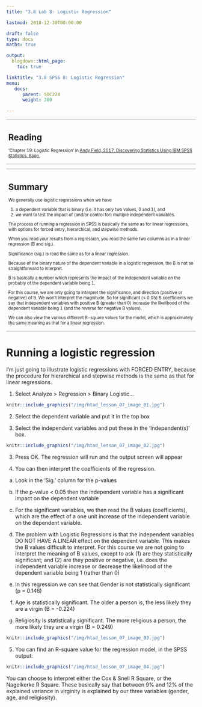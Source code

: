 ```yaml
---
title: "3.8 Lab 8: Logistic Regression"

lastmod: 2018-12-30T00:00:00

draft: false
type: docs
maths: true	

output:
  blogdown::html_page:
    toc: true

linktitle: "3.8 SPSS 8: Logistic Regression"
menu:
   docs:
      parent: SOC224
      weight: 380

---
```

<style> img { padding:1px; border:1px solid #021a40; } </style>

<style>
table, th, td, tr, tbody {
  border-top: 1px solid LightGray;
    border-left: 0px solid LightGray;  
    border-right: 0px solid LightGray;  
    border-bottom: 1px solid LightGray;
    font-size: 0.7rem;
}
</style>

<table>  <tr>  <td>

# Reading
'Chapter 19: Logistic Regression' in [Andy Field, 2017. Discovering Statistics Using IBM SPSS Statistics. Sage.](https://www.amazon.com/Discovering-Statistics-Using-IBM-SPSS/dp/1446249182)

</td>  </tr>  </table>

<table>  <tr>  <td>

# Summary
We generally use logistic regressions when we have 

1. a dependent variable that is binary (i.e. it has only two values, 0 and 1), and 
2. we want to test the impact of (and/or control for) multiple independent variables. 

The process of running a regression in SPSS is basically the same as for linear regressions, with options for forced entry, hierarchical, and stepwise methods. 

When you read your results from a regression, you read the same two columns as in a linear regression (B and sig.). 

Significance (sig.) is read the same as for a linear regression. 

Because of the binary nature of the dependent variable in a logistic regression, the B is not so straightforward to interpret. 

B is basically a number which represents the impact of the independent variable on the probably of the dependent variable being 1. 

For this course, we are only going to interpret the significance, and direction (positive or negative) of B. We won't interpret the magnitude. So for significant (< 0.05) B coefficients we say that independent variables with positive B (greater than 0) increase the likelihood of the dependent variable being 1 (and the reverse for negative B values). 

We can also view the various different R-square values for the model, which is approximately the same meaning as that for a linear regression.

</td>  </tr>  </table>

# Running a logistic regression

I'm just going to illustrate logistic regressions with FORCED ENTRY, because the procedure for hierarchical and stepwise methods is the same as that for linear regressions.

1)  Select Analyze > Regression > Binary Logistic...

```r
knitr::include_graphics("/img/htad_lesson_07_image_01.jpg")
```
 
2)  Select the dependent variable and put it in the top box

3)  Select the independent variables and put these in the 'Independent(s)' box.

```r
knitr::include_graphics("/img/htad_lesson_07_image_02.jpg")
```


3)  Press OK. The regression will run and the output screen will appear

4)  You can then interpret the coefficients of the regression.
 
  a.  Look in the 'Sig.' column for the p-values

  b.  If the p-value < 0.05 then the independent variable has a significant impact on the dependent variable

  c.  For the significant variables, we then read the B values (coefficients), which are the effect of a one unit increase of the independent variable on the dependent variable.

  d.  The problem with Logistic Regressions is that the independent variables DO NOT HAVE A LINEAR effect on the dependent variable. This makes the B values difficult to interpret.  For this course we are not going to interpret the meaning of B values, except to ask (1) are they statistically significant; and (2) are they positive or negative, i.e. does the independent variable increase or decrease the likelihood of the dependent variable being 1 (rather than 0)

  e.  In this regression we can see that Gender is not statistically significant (p = 0.146)

  f.  Age is statistically significant. The older a person is, the less likely they are a virgin (B = -0.224)

  g.  Religiosity is statistically significant. The more religious a person, the more likely they are a virgin (B = 0.249)

```r
knitr::include_graphics("/img/htad_lesson_07_image_03.jpg")
```
 
5)  You can find an R-square value for the regression model, in the SPSS output:

```r
knitr::include_graphics("/img/htad_lesson_07_image_04.jpg")
```

 
You can choose to interpret either the Cox & Snell R Square, or the Nagelkerke R Square. These basically say that between 9% and 12% of the explained variance in virginity is explained by our three variables (gender, age, and religiosity).

